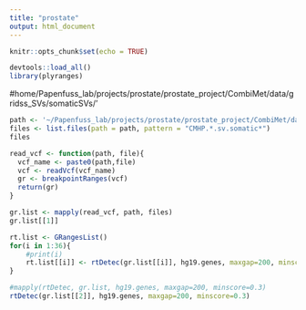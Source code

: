 ```yaml
---
title: "prostate"
output: html_document
---
```


```r
knitr::opts_chunk$set(echo = TRUE)
```

```r
devtools::load_all()
library(plyranges)
```
#home/Papenfuss_lab/projects/prostate/prostate_project/CombiMet/data/gridss_SVs/somaticSVs/'
```r
path <- '~/Papenfuss_lab/projects/prostate/prostate_project/CombiMet/data/gridss_SVs/somaticSVs/'
files <- list.files(path = path, pattern = "CMHP.*.sv.somatic*")
files
```

```r
read_vcf <- function(path, file){
  vcf_name <- paste0(path,file)
  vcf <- readVcf(vcf_name)
  gr <- breakpointRanges(vcf)
  return(gr)
}
```

```r
gr.list <- mapply(read_vcf, path, files)
gr.list[[1]]
```

```r
rt.list <- GRangesList()
for(i in 1:36){
    #print(i)
    rt.list[[i]] <- rtDetec(gr.list[[i]], hg19.genes, maxgap=200, minscore=0.3)
}

#mapply(rtDetec, gr.list, hg19.genes, maxgap=200, minscore=0.3)
rtDetec(gr.list[[2]], hg19.genes, maxgap=200, minscore=0.3)
```

